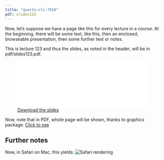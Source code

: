 ```yaml
---
title: "quarto-cli-7918"
pdf: slides123
---
```


Now, let's suppose we have a page like this for every lecture in a course. 
At the beginning, there will be some text, like this, then an enclosed, browseable presentation, then some further text or notes.

This is lecture 123 and thus the slides, as noted in the header, will be in pdf/slides123.pdf. 

![[Download the slides](pdf/{{< meta pdf >}}.pdf)](pdf/{{< meta pdf >}}.pdf){width=100%}

::: {.content-visible when-format="html"}
Now, note that in PDF, whole page will be shown, thanks to graphicx package. [Click to see](web/quarto-cli-7918.pdf)
:::

## Further notes

Now, in Safari on Mac, this yields:
![Safari rendering](images/safari.png)
